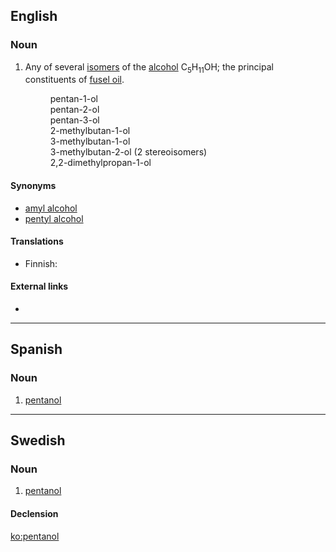 ==English==
{{wikipedia}}

===Noun===
{{en-noun}}

# {{context|organic compound|lang=en}} Any of several [[isomer]]s of the [[alcohol]] C<sub>5</sub>H<sub>11</sub>OH; the principal constituents of [[fusel oil]].
#: pentan-1-ol
#: pentan-2-ol
#: pentan-3-ol
#:2-methylbutan-1-ol
#:3-methylbutan-1-ol
#:3-methylbutan-2-ol (2 stereoisomers)
#:2,2-dimethylpropan-1-ol

====Synonyms====
* [[amyl alcohol]]
* [[pentyl alcohol]]

====Translations====
{{trans-top|isomer}}
* Finnish: {{t-|fi|amyylialkoholi}}
{{trans-mid}}
{{trans-bottom}}

====External links====
* {{pedialite|Amyl alcohol}}

----

==Spanish==
{{wikipedia|lang=es}}

===Noun===
{{es-noun|m|pl=pentanoles}}

# {{context|organic compound|lang=es}} [[#English|pentanol]]

----

==Swedish==

===Noun===
{{sv-noun|g=c}}

# {{context|organic compound|lang=sv}} [[#English|pentanol]]

====Declension====
{{sv-noun-reg-er}}

[[ko:pentanol]]